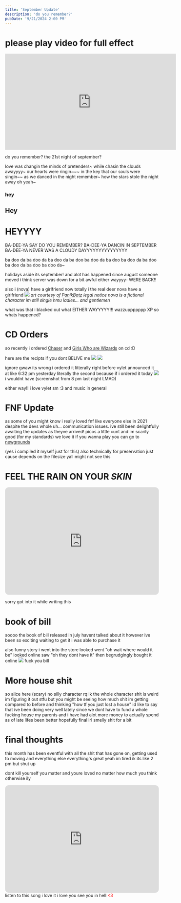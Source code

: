 ```yaml
---
title: 'September Update'
description: 'do you remember?'
pubDate: '9/21/2024 2:00 PM'
---
```



# please play video for full effect

<iframe width="560" height="315" src="https://www.youtube-nocookie.com/embed/Gs069dndIYk?si=QdUKVyNgyEHhJc-E&amp;controls=0&amp;autoplay=1" title="YouTube video player" frameborder="0" allow="accelerometer; autoplay; clipboard-write; encrypted-media; gyroscope; picture-in-picture; web-share" referrerpolicy="strict-origin-when-cross-origin" allowfullscreen></iframe>

do you remember?
the 21st night of september?

love was changin the minds of pretenders~
while chasin the clouds awayyyy~
our hearts were ringin~~~
in the key that our souls were singin~~
as we danced in the night remember~
how the stars stole the night away oh yeah~

### hey
## Hey
# HEYYYY
BA-DEE-YA SAY DO YOU REMEMBER?
BA-DEE-YA DANCIN IN SEPTEMBER
BA-DEE-YA NEVER WAS A CLOUDY DAYYYYYYYYYYYYYYY

ba doo da ba doo da ba doo da ba doo ba doo da ba doo ba doo da ba doo ba doo da ba doo ba doo da~

holidays aside
its september!
and alot has happened since august
someone moved i think
server was down for a bit
awful
either wayyyy-
WERE BACK!!

also i (nova) have a girlfriend now
totally
i the real deer nova have a girlfriend
<img src={gayqueens.src}></img>
*art courtesy of [PanikBatz](https://toyhou.se/PanikBatz/)*
*legal notice nova is a fictional character im still single hmu ladies...*
*and gentlemen*

what was that
i blacked out
what
EITHER WAYYYYY!!!
wazzuppppppp XP
so
whats happened?

# CD Orders
so recently i ordered [Chaser](https://femtanyl.bandcamp.com/album/chaser) and [Girls Who are Wizards](https://vyletpony.bandcamp.com/album/girls-who-are-wizards) on cd :D

here are the recipts if you dont BELIVE me
<img src={gwawrecipt.src}></img>
<img src={chaserecipt.src}></img>

ignore gwaw its wrong i ordered it litterally right before vylet announced it at like 6:32 pm yesterday
literally the second
because if i ordered it today
<img src={oos.src}></img>
i wouldnt have
(screenshot from 8 pm last night LMAO)

either way!!
i love vylet sm :3
and music in general

# FNF Update
as some of you might know
i really loved fnf like everyone else in 2021
despite the devs whole uh...
communication issues.
ive still been delightfully awaiting the updates as theyve arrived!
picos a little cunt and im scarily good (for my standards)
we love it
if you wanna play you can go to [newgrounds](https://www.newgrounds.com/portal/view/770371)

(yes i compiled it myself just for this)
also technically for preservation just cause
depends on the filesize
yall might not see this

# FEEL THE RAIN ON YOUR *SKIN*
<iframe style="border-radius:12px" src="https://open.spotify.com/embed/track/3U5JVgI2x4rDyHGObzJfNf?utm_source=generator" width="100%" height="352" frameBorder="0" allowfullscreen="" allow="autoplay; clipboard-write; encrypted-media; fullscreen; picture-in-picture" loading="lazy"></iframe>

sorry got into it while writing this

# book of bill
soooo
the book of bill released in july
havent talked about it
however ive been so exciting waiting to get it
i was able to purchase it

also funny story
i went into the store
looked
went "oh wait where would it be"
looked online
saw "oh they dont have it"
then begrudgingly bought it online
<img src={littlebilly.src}></img>
fuck you bill

# More house shit
so alice here (scary) no silly character rq
ik the whole character shit is weird im figuring it out stfu but you might be seeing how much shit im getting compared to before and thinking "how tf you just lost a house"
id like to say that ive been doing very well lately
since we dont have to fund a whole fucking house my parents and i have had alot more money to actually spend as of late
lifes been better
hopefully final irl smelly shit for a bit

# final thoughts
this month has been eventful with all the shit that has gone on, getting used to moving and everything else
everything's great
yeah
im tired
ik its like 2 pm but shut up

dont kill yourself you matter and youre loved no matter how much you think otherwise
ily
<iframe style="border-radius:12px" src="https://open.spotify.com/embed/track/3354J49VpkbZJho7Ztdzpw?utm_source=generator" width="100%" height="352" frameBorder="0" allowfullscreen="" allow="autoplay; clipboard-write; encrypted-media; fullscreen; picture-in-picture" loading="lazy"></iframe>
listen to this song
i love it
i love you
see you in hell <span style="color:red">&lt;3</span>
